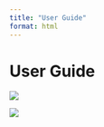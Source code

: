 ```yaml
---
title: "User Guide"
format: html
---
```


# User Guide

![](images/Slide1-01.JPG)

![](images/Slide2.JPG){fig-align="center"}
